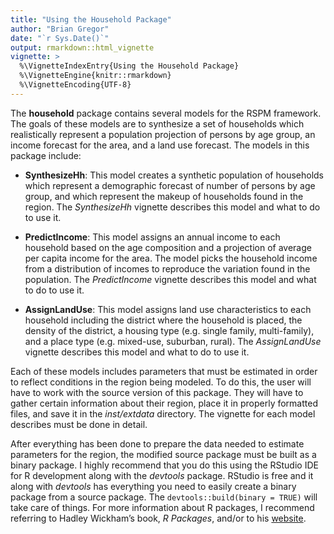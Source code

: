 ```yaml
---
title: "Using the Household Package"
author: "Brian Gregor"
date: "`r Sys.Date()`"
output: rmarkdown::html_vignette
vignette: >
  %\VignetteIndexEntry{Using the Household Package}
  %\VignetteEngine{knitr::rmarkdown}
  %\VignetteEncoding{UTF-8}
---
```


The **household** package contains several models for the RSPM framework. The goals of these models are to synthesize a set of households which realistically represent a population projection of persons by age group, an income forecast for the area, and a land use forecast. The models in this package include:  

- **SynthesizeHh**: This model creates a synthetic population of households which represent a demographic forecast of number of persons by age group, and which represent the makeup of households found in the region. The *SynthesizeHh* vignette describes this model and what to do to use it.

- **PredictIncome**: This model assigns an annual income to each household based on the age composition and a projection of average per capita income for the area. The model picks the household income from a distribution of incomes to reproduce the variation found in the population. The *PredictIncome* vignette describes this model and what to do to use it.  

- **AssignLandUse**: This model assigns land use characteristics to each household including the district where the household is placed, the density of the district, a housing type (e.g. single family, multi-family), and a place type (e.g. mixed-use, suburban, rural). The *AssignLandUse* vignette describes this model and what to do to use it.

Each of these models includes parameters that must be estimated in order to reflect conditions in the region being modeled. To do this, the user will have to work with the source version of this package. They will have to gather certain information about their region, place it in properly formatted files, and save it in the *inst/extdata* directory. The vignette for each model describes must be done in detail.

After everything has been done to prepare the data needed to estimate parameters for the region, the modified source package must be built as a binary package. I highly recommend that you do this using the RStudio IDE for R development along with the *devtools* package. RStudio is free and it along with *devtools* has everything you need to easily create a binary package from a source package. The `devtools::build(binary = TRUE)` will take care of things. For more information about R packages, I recommend referring to Hadley Wickham's book, *R Packages*, and/or to his [website](http://r-pkgs.had.co.nz/).
